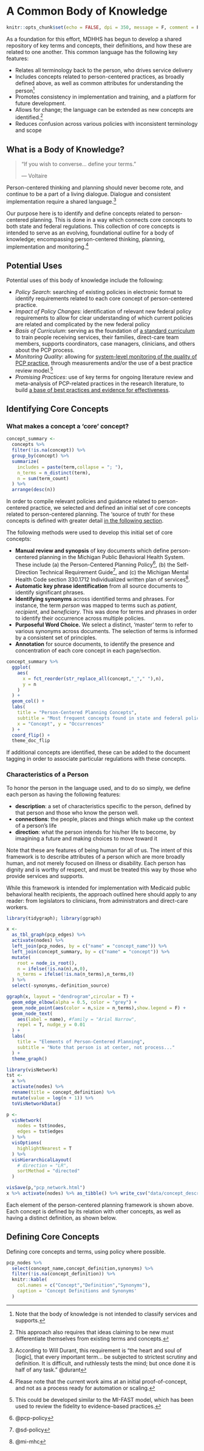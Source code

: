 # A Common Body of Knowledge {#bok}

```r
knitr::opts_chunk$set(echo = FALSE, dpi = 350, message = F, comment = F, warning = F)
```

As a foundation for this effort, MDHHS has begun to develop a shared repository of key terms and concepts, their definitions, and how these are related to one another.  This common language has the following key features:

- Relates all terminology back to the person, who drives service delivery
- Includes concepts related to person-centered practices, as broadly defined above, as well as common attributes for understanding the person^[Note that the body of knowledge is not intended to classify services and supports.]
- Promotes consistency in implementation and training, and a platform for future development.
- Allows for change; the language can be extended as new concepts are identified.^[This approach also requires that ideas claiming to be new must differentiate themselves from existing terms and concepts.]
- Reduces confusion across various policies with inconsistent terminology and scope

## What is a Body of Knowledge?

> "If you wish to converse... define your terms."
>
> --- Voltaire

Person-centered thinking and planning should never become rote, and continue to be a part of a living dialogue.  Dialogue and consistent implementation require a shared language.^[According to Will Durant, this requirement is "the heart and soul of [logic], that every important term... be subjected to strictest scrutiny and definition. It is difficult, and ruthlessly tests the mind; but once done it is half of any task." @durant]  

Our purpose here is to identify and define concepts related to person-centered planning.  This is done in a way which connects core concepts to both state and federal regulations.  This collection of core concepts is intended to serve as an evolving, foundational outline for a body of knowledge; encompassing person-centered thinking, planning, implementation and monitoring.^[Please note that the current work aims at an initial proof-of-concept, and not as a process ready for automation or scaling.]

## Potential Uses

Potential uses of this body of knowledge include the following:

- *Policy Search*: searching of existing policies in electronic format to identify requirements related to each core concept of person-centered practice.
- *Impact of Policy Changes*: identification of relevant new federal policy requirements to allow for clear understanding of which current policies are related and complicated by the new federal policy
- *Basis of Curriculum*: serving as the foundation of [a standard curriculum](#curriculum) to train people receiving services, their families, direct-care team members, supports coordinators, case managers, clinicians, and others about the PCP process.
- *Monitoring Quality*: allowing for [system-level monitoring of the quality of PCP practice](#measure), through measurements and/or the use of a best practice review model.^[This could be developed similar to the MI-FAST model, which has been used to review the fidelity to evidence-based practices.]
- *Promising Practices*: use of key terms for ongoing literature review and meta-analysis of PCP-related practices in the research literature, to build [a base of best practices and evidence for effectiveness](#research).

## Identifying Core Concepts

### What makes a concept a 'core' concept?

```r
concept_summary <-
  concepts %>%
  filter(!is.na(concept)) %>%
  group_by(concept) %>%
  summarize(
    includes = paste(term,collapse = "; "),
    n_terms = n_distinct(term),
    n = sum(term_count)
  ) %>%
  arrange(desc(n))
```

In order to compile relevant policies and guidance related to person-centered practice, we selected and defined an initial set of core concepts related to person-centered planning.  The 'source of truth' for these concepts is defined with greater detail [in the following section](#policy_scope).

The following methods were used to develop this initial set of core concepts:
<!-- Add appendix regarding detailed methods.  Produce core datasets using scripts in regulate repo and load at beginning. -->

- **Manual review and synopsis** of key documents which define person-centered planning in the Michigan Public Behavioral Health System.  These include (a) the Person-Centered Planning Policy^[@pcp-policy], (b) the Self-Direction Technical Requirement Guide^[@sd-policy], and (c) the Michigan Mental Health Code section 330.1712 Individualized written plan of services^[@mi-mhc].
- **Automatic key phrase identification** from all source documents to identify significant phrases.
- **Identifying synonyms** across identified terms and phrases. For instance, the term *person* was mapped to terms such as *patient*, *recipient*, and *beneficiary*.  This was done for terms and phrases in order to identify their occurrence across multiple policies.
- **Purposeful Word Choice.**  We select a distinct, 'master' term to refer to various synonyms across documents. The selection of terms is informed by a consistent set of principles.
- **Annotation** for source documents, to identify the presence and concentration of each core concept in each page/section.

```r
concept_summary %>% 
  ggplot(
    aes(
      x = fct_reorder(str_replace_all(concept,"_"," "),n), 
      y = n
    )
  ) +
  geom_col() +
  labs(
    title = "Person-Centered Planning Concepts",
    subtitle = "Most frequent concepts found in state and federal policies",
    x = "Concept", y = "Occurrences"
  ) +
  coord_flip() +
  theme_doc_flip
```

If additional concepts are identified, these can be added to the document tagging in order to associate particular regulations with these concepts.

### Characteristics of a Person  

To honor the person in the language used, and to do so simply, we define each person as having the following features:

- **description**: a set of characteristics specific to the person, defined by that person and those who know the person well.
- **connections**: the people, places and things which make up the context of a person's life
- **direction**: what the person intends for his/her life to become, by imagining a future and making choices to move toward it

Note that these are features of being human for all of us.  The intent of this framework is to describe attributes of a person which are more broadly human, and not merely focused on illness or disability.  Each person has dignity and is worthy of respect, and must be treated this way by those who provide services and supports.  

While this framework is intended for implementation with Medicaid public behavioral health recipients, the approach outlined here should apply to any reader: from legislators to clinicians, from administrators and direct-care workers.

```r
library(tidygraph); library(ggraph)

x <- 
  as_tbl_graph(pcp_edges) %>% 
  activate(nodes) %>% 
  left_join(pcp_nodes, by = c("name" = "concept_name")) %>%
  left_join(concept_summary, by = c("name" = "concept")) %>%
  mutate(
    root = node_is_root(),
    n = ifelse(!is.na(n),n,0),
    n_terms = ifelse(!is.na(n_terms),n_terms,0)
  ) %>%
  select(-synonyms,-definition_source)

ggraph(x, layout = "dendrogram",circular = T) +
  geom_edge_elbow(alpha = 0.5, color = "grey") +
  geom_node_point(aes(color = n,size = n_terms),show.legend = F) +
  geom_node_text(
    aes(label = name), #family = "Arial Narrow",
    repel = T, nudge_y = 0.01
  ) +
  labs(
    title = "Elements of Person-Centered Planning",
    subtitle = "Note that person is at center, not process..."
  ) +
  theme_graph()
```


```r
library(visNetwork)
tst <-
  x %>%
  activate(nodes) %>%
  rename(title = concept_definition) %>%
  mutate(value = log(n + 1)) %>%
  toVisNetworkData()

p <-
  visNetwork(
    nodes = tst$nodes, 
    edges = tst$edges
  ) %>% 
  visOptions(
    highlightNearest = T
  ) %>%
  visHierarchicalLayout(
    # direction = "LR",
    sortMethod = "directed"
  )

visSave(p,"pcp_network.html")
x %>% activate(nodes) %>% as_tibble() %>% write_csv("data/concept_descriptions.csv")

```


Each element of the person-centered planning framework is shown above.  Each concept is defined by its relation with other concepts, as well as having a distinct definition, as shown below.

<!-- Add concluding description and notes regarding graph viz -->

## Defining Core Concepts {#define}

Defining core concepts and terms, using policy where possible.

```r
pcp_nodes %>%
  select(concept_name,concept_definition,synonyms) %>%
  filter(!is.na(concept_definition)) %>%
  knitr::kable(
    col.names = c("Concept","Definition","Synonyms"),
    caption = 'Concept Definitions and Synonyms'
  )
```


<!-- Output table from concept map -->
